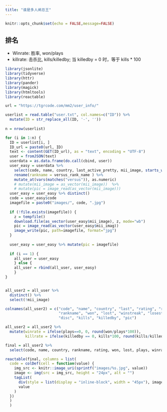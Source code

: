```yaml
---
title: "谁是多人闸总王"
---
```

<style type="text/css">
.main-container {
  max-width: 1800px;
  margin-left: auto;
  margin-right: auto;
}
</style>


```r
knitr::opts_chunk$set(echo = FALSE,message=FALSE)
```

## 排名

- Winrate: 胜率, won/plays
- killrate: 击杀比, kills/killedby; 当 killedby = 0 时，等于 kills * 100

```r

library(jsonlite)
library(tidyverse)
library(httr)
library(pander)
library(magick)
library(htmltools)
library(reactable)

url = "https://tgrcode.com/mm2/user_info/"

userlist = read.table("user.txt", col.names=c("ID")) %>% 
  mutate(ID = str_replace_all(ID, '-', ''))
  
n = nrow(userlist)

for (i in 1:n) {
  ID = userlist[i, ]
  ID_url = paste0(url, ID)
  text <- content(GET(ID_url), as = "text", encoding = "UTF-8")
  user = fromJSON(text)
  userdata = as.data.frame(do.call(cbind, user))
  user_easy = userdata %>% 
    select(code, name, country, last_active_pretty, mii_image, starts_with("versus")) %>% 
    rename(rankname = versus_rank_name ) %>% 
    mutate_at(vars(matches("versus")), as.numeric)
    # mutate(mii_image = as_vector(mii_image))  %>% 
    # mutate(pic = image_read(as_vector(mii_image)))
  user_easy = user_easy %>% distinct()
  code = user_easy$code
  imagefile = paste0("images/", code, ".jpg")
 
  if (!file.exists(imagefile)) {
    z = tempfile()
    download.file(as_vector(user_easy$mii_image), z, mode="wb")
    pic = image_read(as_vector(user_easy$mii_imag))
    image_write(pic, path=imagefile, format="jpg")
  }
    
  user_easy = user_easy %>% mutate(pic = imagefile)
  
  if (i == 1) {
    all_user = user_easy
    } else {
    all_user = rbind(all_user, user_easy)  
    }
}


all_user2 = all_user %>% 
  distinct() %>% 
  select(!mii_image)

colnames(all_user2) = c("code", "name", "country", "last", "rating", "rank", 
                        "rankname", "won", "lost", "winstreak", "losestreak", "plays", 
                        "disc", "kills", "killedby", "pic")

all_user2 = all_user2 %>% 
  mutate(winrate = ifelse(plays==0, 0, round(won/plays*100)),
         killrate = ifelse(killedby == 0, kills*100, round(kills/killedby, digits=1)))

final = all_user2 %>% 
  select(code, name, country, rankname, rating, won, lost, plays, winrate, kills, killedby, killrate)

reactable(final, columns = list(
  code = colDef(cell = function(value) {
    img_src <- knitr::image_uri(sprintf("images/%s.jpg", value))
    image <- img(src = img_src, height = "24px", alt = "")
    tagList(
      div(style = list(display = "inline-block", width = "45px"), image),
      value
    )
  })
  )
  )
```
